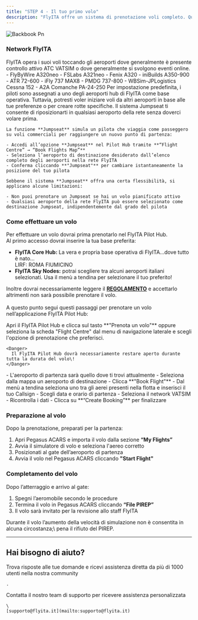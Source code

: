 ```yaml
---
title: "STEP 4 - Il tuo primo volo"
description: "FlyITA offre un sistema di prenotazione voli completo. Questa guida ti accompagnerà nel processo di ricerca, prenotazione e completamento dei voli."
---
```


![Backbook Pn](/images/backbook.png)

### **Network FlyITA**

<AccordionGroup>
  <Accordion title="Route Network - Le rotte FlyITA" icon="route">
    FlyITA opera i suoi voli toccando gli aeroporti dove generalmente è presente controllo attivo ATC VATSIM o dove generalmente si svolgono eventi online.
  </Accordion>
  <Accordion title="Flotta - Gli aerei FlyITA" icon="plane">
    - FlyByWire A320neo
    - FSLabs A321neo
    - Fenix A320
    - iniBuilds A350-900
    - ATR 72-600
    - iFly 737 MAX8
    - PMDG 737-800
    - WBSim-JPLogistics Cessna 152
    - A2A Comanche PA-24-250
  </Accordion>
  <Accordion title="Sistema Jumpseat - Cambio location" icon="person-ski-jumping">
    Per impostazione predefinita, i piloti sono assegnati a uno degli aeroporti hub di FlyITA come base operativa. Tuttavia, potresti voler iniziare voli da altri aeroporti in base alle tue preferenze o per creare rotte specifiche. Il sistema Jumpseat ti consente di riposizionarti in qualsiasi aeroporto della rete senza doverci volare prima.

    La funzione **Jumpseat** simula un pilota che viaggia come passeggero su voli commerciali per raggiungere un nuovo punto di partenza:

    - Accedi all’opzione **Jumpseat** nel Pilot Hub tramite **“Flight Centre” → “Book Flights Map”**
    - Seleziona l’aeroporto di destinazione desiderato dall’elenco completo degli aeroporti nella rete FlyITA
    - Conferma cliccando **"Jumpseat"** per cambiare istantaneamente la posizione del tuo pilota

    Sebbene il sistema **Jumpseat** offra una certa flessibilità, si applicano alcune limitazioni:

    - Non puoi prenotare un Jumpseat se hai un volo pianificato attivo
    - Qualsiasi aeroporto della rete FlyITA può essere selezionato come destinazione Jumpseat, indipendentemente dal grado del pilota
  </Accordion>
</AccordionGroup>

### **Come effettuare un volo**

Per effettuare un volo dovrai prima prenotarlo nel FlyITA Pilot Hub.\
Al primo accesso dovrai inserire la tua base preferita:

- **FlyITA Core Hub:** La vera e propria base operativa di FlyITA...dove tutto è nato...\
  LIRF: ROMA FIUMICINO
- **FlyITA Sky Nodes:** potrai scegliere tra alcuni aeroporti italiani selezionati. Usa il menù a tendina per selezionare il tuo preferito\!

Inoltre dovrai necessariamente leggere il [**REGOLAMENTO**](https://vamsys.io/phoenix/notams/3923) e accettarlo altrimenti non sarà possibile prenotare il volo.\
\
A questo punto segui questi passaggi per prenotare un volo nell’applicazione FlyITA Pilot Hub:

<Steps>
  <Step title="Book Flight Map">
    Apri il FlyITA Pilot Hub e clicca sul tasto **"Prenota un volo"** oppure seleziona la scheda "Flight Centre" dal menu di navigazione laterale e scegli l'opzione di prenotazione che preferisci.

    <Danger>
      Il FlyITA Pilot Hub dovrà necessariamente restare aperto durante tutta la durata del volo\!
    </Danger>
  </Step>
  <Step title="Seleziona la destinazione">
    - L'aeroporto di partenza sarà quello dove ti trovi attualmente
    - Seleziona dalla mappa un aeroporto di destinazione
    - Clicca **"Book Flight"**
  </Step>
  <Step title="Aereo e Callsign">
    - Dal menù a tendina seleziona uno tra gli aerei presenti nella flotta e inserisci il tuo Callsign
  </Step>
  <Step title="Pianifica e conferma" stepNumber={4}>
    - Scegli data e orario di partenza
    - Seleziona il network VATSIM
    - Ricontrolla i dati
    - Clicca su **“Create Booking”** per finalizzare
  </Step>
</Steps>

### **Preparazione al volo**

Dopo la prenotazione, preparati per la partenza:

1. Apri Pegasus ACARS e importa il volo dalla sezione **“My Flights”**
2. Avvia il simulatore di volo e seleziona l'aereo corretto
3. Posizionati al gate dell’aeroporto di partenza
4. Avvia il volo nel Pegasus ACARS cliccando **"Start Flight"**

### **Completamento del volo**

Dopo l’atterraggio e arrivo al gate:

1. Spegni l’aeromobile secondo le procedure
2. Termina il volo in Pegasus ACARS cliccando **“File PIREP”**
3. Il volo sarà invitato per la revisione allo staff FlyITA

<Danger>
  Durante il volo l’aumento della velocità di simulazione non è consentita in alcuna circostanza;\
  pena il rifiuto del PIREP.
</Danger>

---

## Hai bisogno di aiuto?

<Columns cols={2}>
  <Card title="Discord Community" icon="link-horizontal" href="https://discord.com/invite/W6cW5Hphew">
    Trova risposte alle tue domande e ricevi assistenza diretta da più di 1000 utenti nella nostra community

    .
  </Card>
  <Card title="Email Support" icon="envelope">
    Contatta il nostro team di supporto per ricevere assistenza personalizzata

    \
    [supporto@flyita.it](mailto:supporto@flyita.it)
  </Card>
</Columns>